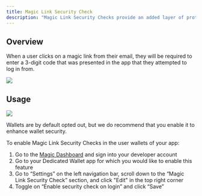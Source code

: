 ```yaml
---
title: Magic Link Security Check
description: "Magic Link Security Checks provide an added layer of protection on magic links."
---
```


## Overview

When a user clicks on a magic link from their email, they will be required to enter a 3-digit code that was presented in the app that they attempted to log in from.

<Frame>
  <img src="/images/security-otp.png" />
</Frame>

## Usage

<Frame>
  <img src="/images/dashboard.png" />
</Frame>

Wallets are by default opted out, but we do recommend that you enable it to enhance wallet security.

To enable Magic Link Security Checks in the user wallets of your app:

1.  Go to the [Magic Dashboard](http://dashboard.magic.link/) and sign into your developer account
2.  Go to your Dedicated Wallet app for which you would like to enable this feature
3.  Go to “Settings” on the left navigation bar, scroll down to the “Magic Link Security Check” section, and click "Edit" in the top right corner
4.  Toggle on “Enable security check on login” and click “Save”
